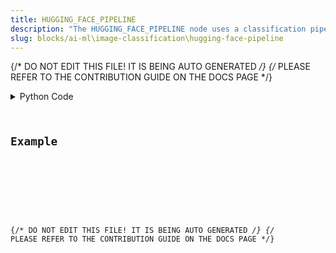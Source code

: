 ```yaml
---
title: HUGGING_FACE_PIPELINE
description: "The HUGGING_FACE_PIPELINE node uses a classification pipeline to process and classify an image."
slug: blocks/ai-ml\image-classification\hugging-face-pipeline
---
```


{/* DO NOT EDIT THIS FILE! IT IS BEING AUTO GENERATED */}
{/* PLEASE REFER TO THE CONTRIBUTION GUIDE ON THE DOCS PAGE */}


<PythonDocsDisplay docstring={docstring} />
<details>
<summary>Python Code</summary>



<Code code={pythonCode} lang="py" wrap theme="dracula" />

[Find this Flojoy Block on GitHub](https://github.com/flojoy-ai/blocks/blob/main/blocks/AI_ML\IMAGE_CLASSIFICATION\HUGGING_FACE_PIPELINE/HUGGING_FACE_PIPELINE.py)

</details>

## Example


<GetHelpWidget />


<AppDisplay app={app} blockName="HUGGING_FACE_PIPELINE" client:visible />


<Example />

{/* DO NOT EDIT THIS FILE! IT IS BEING AUTO GENERATED */}
{/* PLEASE REFER TO THE CONTRIBUTION GUIDE ON THE DOCS PAGE */}
